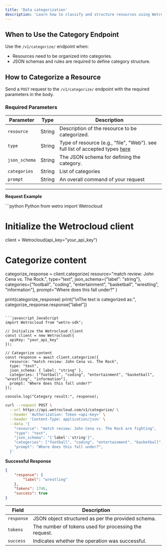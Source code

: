 ```yaml
---
title: 'Data categorization'
description: 'Learn how to classify and structure resources using WetroCloud.'
---
```

## When to Use the Category Endpoint

Use the `/v1/categorize/` endpoint when:

- Resources need to be organized into categories.
- JSON schemas and rules are required to define category structure.

## How to Categorize a Resource

Send a `POST` request to the `/v1/categorize/` endpoint with the required parameters in the body.

### Required Parameters

| Parameter          | Type   | Description                                    |
|---------------------|--------|------------------------------------------------|
| `resource`          | String | Description of the resource to be categorized. |
| `type`              | String | Type of resource (e.g., "file", "Web"). see full list of accepted types [here](/insert)    |
| `json_schema`       | String | The JSON schema for defining the category.     |
| `categories`        | String | List of categories             |
| `prompt`            | String | An overall command of your request        |

---
**Request Example**

<CodeGroup>
```python Python
from wetro import Wetrocloud

# Initialize the Wetrocloud client
client = Wetrocloud(api_key="your_api_key")

# Categorize content
categorize_response = client.categorize(
    resource="match review: John Cena vs. The Rock.",
    type="text",
    json_schema={"label": "string"},
    categories=["football", "coding", "entertainment", "basketball", "wrestling", "information"],
    prompt="Where does this fall under?"
)

print(categorize_response)
print("\nThe text is categorized as:", categorize_response.response["label"])
```

```javascript JavaScript
import Wetrocloud from "wetro-sdk";

// Initialize the Wetrocloud client
const client = new Wetrocloud({
  apiKey: "your_api_key"
});

// Categorize content
const response = await client.categorize({
  resource: "match review: John Cena vs. The Rock",
  type: "text",
  json_schema: { label: "string" },
  categories: ["football", "coding", "entertainment", "basketball", "wrestling", "information"],
  prompt: "Where does this fall under?"
});

console.log("Category result:", response);
```

```bash cURL
curl --request POST \
  --url https://api.wetrocloud.com/v1/categorize/ \
  --header 'Authorization: Token <api-key>' \
  --header 'Content-Type: application/json' \
  --data '{
    "resource": "match review: John Cena vs. The Rock are fighting",
    "type": "text",
    "json_schema": "{'label':'string'}",
    "categories": ["football", "coding", "entertainment", "basketball", "wrestling", "information"]
    "prompt": "Where does this fall under?",
  }'
```
</CodeGroup>

**Successful Response**
```json
{
    "response": {
        "label": "wrestling"
    },
    "tokens": 1746,
    "success": true
}
```

| Field     | Description                                           |
|-----------|-------------------------------------------------------|
| `response` | JSON object structured as per the provided schema.   |
| `tokens`  | The number of tokens used for processing the request. |
| `success` | Indicates whether the operation was successful.       |

